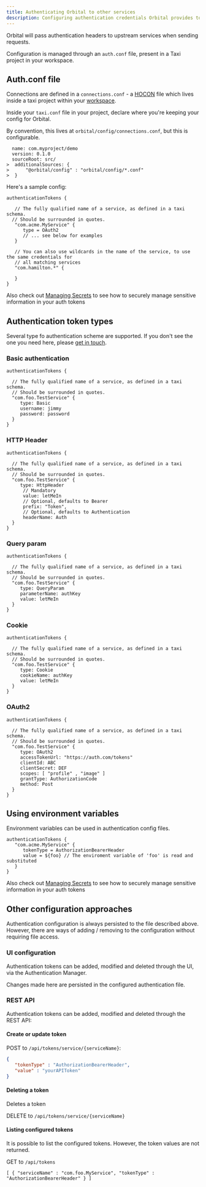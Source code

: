 ```yaml
---
title: Authenticating Orbital to other services
description: Configuring authentication credentials Orbital provides to other services
---
```



Orbital will pass authentication headers to upstream services when sending requests.

Configuration is managed through an `auth.conf` file, present in a Taxi project in your workspace.

## Auth.conf file
Connections are defined in a `connections.conf` - a [HOCON](https://github.com/lightbend/config#examples-of-hocon) file which lives inside a taxi project within your [workspace](/docs/workspace/overview).

Inside your `taxi.conf` file in your project, declare where you're keeping your config for Orbital.

By convention, this lives at `orbital/config/connections.conf`, but this is configurable.

```hocon taxi.conf
  name: com.myproject/demo
  version: 0.1.0
  sourceRoot: src/
>  additionalSources: {
>      "@orbital/config" : "orbital/config/*.conf"   
>  }
```

Here's a sample config:

```hocon
authenticationTokens {

   // The fully qualified name of a service, as defined in a taxi schema. 
  // Should be surrounded in quotes.
   "com.acme.MyService" { 
      type = OAuth2 
      // ... see below for examples
   }

   // You can also use wildcards in the name of the service, to use the same credentials for
   // all matching services
   "com.hamilton.*" {

   }
}
```

<Callout type="note" title="See also...">
  Also check out <a href='/docs/deploying/managing-secrets'>Managing Secrets</a> to see how to securely manage sensitive information in your auth tokens
</Callout>

## Authentication token types
Several type fo authentication scheme are supported. If you don't see the one you need here, please [get in touch](https://join.slack.com/t/orbitalapi/shared_invite/zt-697laanr-DHGXXak5slqsY9DqwrkzHg).


### Basic authentication

```hocon auth.conf
authenticationTokens {

  // The fully qualified name of a service, as defined in a taxi schema. 
  // Should be surrounded in quotes.
  "com.foo.TestService" {
     type: Basic
     username: jimmy
     password: password
  }
}
```

### HTTP Header
```hocon auth.conf
authenticationTokens {

  // The fully qualified name of a service, as defined in a taxi schema. 
  // Should be surrounded in quotes.
  "com.foo.TestService" {
     type: HttpHeader
      // Mandatory
      value: letMeIn     
      // Optional, defaults to Bearer
      prefix: "Token",
      // Optional, defaults to Authentication
      headerName: Auth
  }
}
```

### Query param
```hocon auth.conf
authenticationTokens {

  // The fully qualified name of a service, as defined in a taxi schema. 
  // Should be surrounded in quotes.
  "com.foo.TestService" {
     type: QueryParam
     parameterName: authKey
     value: letMeIn
  }
}
```

### Cookie
```hocon auth.conf
authenticationTokens {

  // The fully qualified name of a service, as defined in a taxi schema. 
  // Should be surrounded in quotes.
  "com.foo.TestService" {
     type: Cookie
     cookieName: authKey
     value: letMeIn
  }
}
```

### OAuth2
```hocon auth.conf
authenticationTokens {

  // The fully qualified name of a service, as defined in a taxi schema. 
  // Should be surrounded in quotes.
  "com.foo.TestService" {
     type: OAuth2
     accessTokenUrl: "https://auth.com/tokens"
     clientId: ABC
     clientSecret: DEF
     scopes: [ "profile" , "image" ]
     grantType: AuthorizationCode
     method: Post
  }
}
```


## Using environment variables
Environment variables can be used in authentication config files.

```HOCON
authenticationTokens {
   "com.acme.MyService" {
      tokenType = AuthorizationBearerHeader
      value = ${foo} // The enviroment variable of 'foo' is read and substituted
   }
}
```

<Callout type="note" title="See also...">
  Also check out <a href='/docs/deploying/managing-secrets'>Managing Secrets</a> to see how to securely manage sensitive information in your auth tokens
</Callout>


## Other configuration approaches
Authentication configuration is always persisted to the file described above.
However, there are ways of adding / removing to the configuration without requiring file access.

### UI configuration
Authentication tokens can be added, modified and deleted through the UI, via the Authentication Manager.

Changes made here are persisted in the configured authentication file.

<!-- TODO: replace screenshots -->
<!-- ![authentication-manager-1](auth-1.png)
![authentication-manager-2](auth-2.png) -->

### REST API
Authentication tokens can be added, modified and deleted through the REST API:

#### Create or update token

POST to `/api/tokens/service/{serviceName}`:
```json
{
   "tokenType" : "AuthorizationBearerHeader",
   "value" : "yourAPIToken"
}
```

#### Deleting a token
Deletes a token

DELETE to `/api/tokens/service/{serviceName}`

#### Listing configured tokens
It is possible to list the configured tokens.  However, the token values are not returned.

GET to `/api/tokens`

```
[ { "serviceName" : "com.foo.MyService", "tokenType" : "AuthorizationBearerHeader" } ]
```
